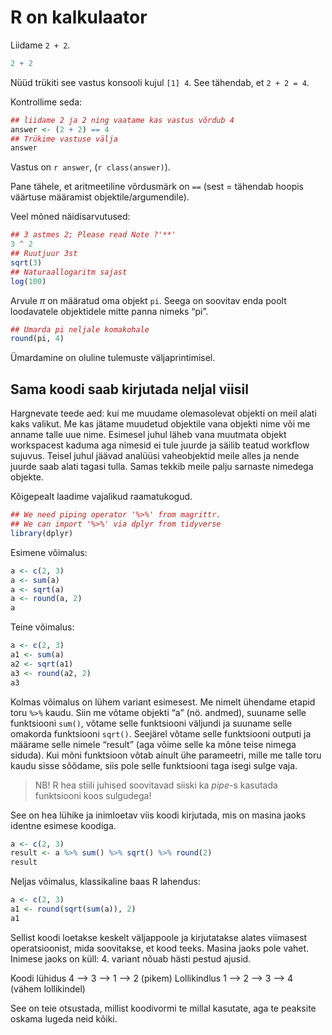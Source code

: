 
# R on kalkulaator {#calc}

Liidame `2 + 2`. 
```r
2 + 2
```

Nüüd trükiti see vastus konsooli kujul `[1] 4`.
See tähendab, et `2 + 2 = 4`.

Kontrollime seda:
```r
## liidame 2 ja 2 ning vaatame kas vastus võrdub 4
answer <- (2 + 2) == 4
## Trükime vastuse välja
answer
```

Vastus on `r answer`, (`r class(answer)`). 

Pane tähele, et aritmeetiline võrdusmärk on `==` (sest = tähendab hoopis väärtuse määramist objektile/argumendile).

Veel mõned näidisarvutused:
```r
## 3 astmes 2; Please read Note ?'**' 
3 ^ 2
## Ruutjuur 3st
sqrt(3)
## Naturaallogaritm sajast
log(100)
```

Arvule $\pi$ on määratud oma objekt `pi`. 
Seega on soovitav enda poolt loodavatele objektidele mitte panna nimeks "pi".
```r
## Ümarda pi neljale komakohale
round(pi, 4)
```
Ümardamine on oluline tulemuste väljaprintimisel.

## Sama koodi saab kirjutada neljal viisil

Hargnevate teede aed: kui me muudame olemasolevat objekti on meil alati kaks valikut. 
Me kas jätame muudetud objektile vana objekti nime või me anname talle uue nime. 
Esimesel juhul läheb vana muutmata objekt workspacest kaduma aga nimesid ei tule juurde ja säilib teatud workflow sujuvus. 
Teisel juhul jäävad analüüsi vaheobjektid meile alles ja nende juurde saab alati tagasi tulla. 
Samas tekkib meile palju sarnaste nimedega objekte.

Kõigepealt laadime vajalikud raamatukogud. 
```r
## We need piping operator '%>%' from magrittr.
## We can import '%>%' via dplyr from tidyverse
library(dplyr)
```

Esimene võimalus:
```r
a <- c(2, 3)
a <- sum(a)
a <- sqrt(a)
a <- round(a, 2)
a
```

Teine võimalus:
```r
a <- c(2, 3)
a1 <- sum(a)
a2 <- sqrt(a1)
a3 <- round(a2, 2)
a3
```

Kolmas võimalus on lühem variant esimesest. 
Me nimelt ühendame etapid toru `%>%` kaudu.
Siin me võtame objekti "a" (nö. andmed), suuname selle funktsiooni `sum()`, võtame selle funktsiooni väljundi ja suuname selle omakorda funktsiooni `sqrt()`. 
Seejärel võtame selle funktsiooni outputi ja määrame selle nimele "result" (aga võime selle ka mõne teise nimega siduda). 
Kui mõni funktsioon võtab ainult ühe parameetri, mille me talle toru kaudu sisse sõõdame, siis pole selle funktsiooni taga isegi sulge vaja. 

> NB! R hea stiili juhised soovitavad siiski ka _pipe_-s kasutada funktsiooni koos sulgudega! 

See on hea lühike ja inimloetav viis koodi kirjutada, mis on masina jaoks identne esimese koodiga.
```r
a <- c(2, 3)
result <- a %>% sum() %>% sqrt() %>% round(2)
result
```

Neljas võimalus, klassikaline baas R lahendus:
```r
a <- c(2, 3)
a1 <- round(sqrt(sum(a)), 2)
a1
```
Sellist koodi loetakse keskelt väljappoole ja kirjutatakse alates viimasest operatsioonist, mida soovitakse, et kood teeks. 
Masina jaoks pole vahet. 
Inimese jaoks on küll: 4. variant nõuab hästi pestud ajusid.

Koodi lühidus 4 --> 3 --> 1 --> 2 (pikem)
Lollikindlus  1 --> 2 --> 3 --> 4 (vähem lollikindel)

See on teie otsustada, millist koodivormi te millal kasutate, aga te peaksite oskama lugeda neid kõiki.
